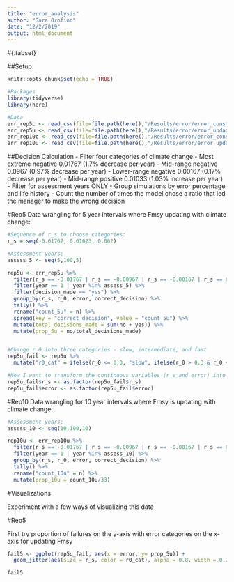 ```yaml
---
title: "error_analysis"
author: "Sara Orofino"
date: "12/2/2019"
output: html_document
---
```


#{.tabset}

##Setup

```r
knitr::opts_chunk$set(echo = TRUE)

#Packages
library(tidyverse)
library(here)

#Data
err_rep5c <- read_csv(file=file.path(here(),"/Results/error/error_constant_rep5.csv"))
err_rep5u <- read_csv(file=file.path(here(),"/Results/error/error_updating_rep5.csv"))
err_rep10c <- read_csv(file=file.path(here(),"/Results/error/error_constant_rep10.csv"))
err_rep10u <- read_csv(file=file.path(here(),"/Results/error/error_updating_rep10.csv"))

```


##Decision Calculation
 - Filter four categories of climate change
    - Most extreme negative 0.01767 (1.7% decrease per year)
    - Mid-range negative 0.0967 (0.97% decrease per year)
    - Lower-range negative 0.00167 (0.17% decrease per year)
    - Mid-range positive 0.01033 (1.03% increase per year)
 - Filter for assessment years ONLY
 - Group simulations by error percentage and life history
 - Count the number of times the model chose a ratio that led the manager to make the wrong decision

#Rep5
Data wrangling for 5 year intervals where Fmsy updating with climate change:
```r

#Sequence of r_s to choose categories:
r_s = seq(-0.01767, 0.01623, 0.002)

#Assessment years:
assess_5 <- seq(5,100,5)

rep5u <- err_rep5u %>%
  filter(r_s == -0.01767 | r_s == -0.00967 | r_s == -0.00167 | r_s == 0.01033) %>% 
  filter(year == 1 | year %in% assess_5) %>% 
  filter(decision_made == "yes") %>% 
  group_by(r_s, r_0, error, correct_decision) %>% 
  tally() %>% 
  rename("count_5u" = n) %>% 
  spread(key = "correct_decision", value = "count_5u") %>%
  mutate(total_decisions_made = sum(no + yes)) %>% 
  mutate(prop_5u = no/total_decisions_made)


#Change r_0 into three categories - slow, intermediate, and fast
rep5u_fail <- rep5u %>% 
  mutate("r0_cat" = ifelse(r_0 <= 0.3, "slow", ifelse(r_0 > 0.3 & r_0 <= 0.5, "intermediate", "fast")))

#Now I want to transform the continuous variables (r_s and error) into factors
rep5u_fail$r_s <- as.factor(rep5u_fail$r_s)
rep5u_fail$error <- as.factor(rep5u_fail$error)

```

#Rep10
Data wrangling for 10 year intervals where Fmsy is updating with climate change:
```r

#Assessment years:
assess_10 <- seq(10,100,10)

rep10u <- err_rep10u %>%
  filter(r_s == -0.01767 | r_s == -0.00967 | r_s == -0.00167 | r_s == 0.01033) %>% 
  filter(year == 1 | year %in% assess_10) %>% 
  group_by(r_s, r_0, error, correct_decision) %>% 
  tally() %>% 
  rename("count_10u" = n) %>% 
  mutate(prop_10u = count_10u/33)
```

#Visualizations

Experiment with a few ways of visualizing this data

#Rep5

First try proportion of failures on the y-axis with error categories on the x-axis for updating Fmsy
```r

fail5 <- ggplot(rep5u_fail, aes(x = error, y= prop_5u)) +
  geom_jitter(aes(size = r_s, color = r0_cat), alpha = 0.8, width = 0.25)

fail5


```

